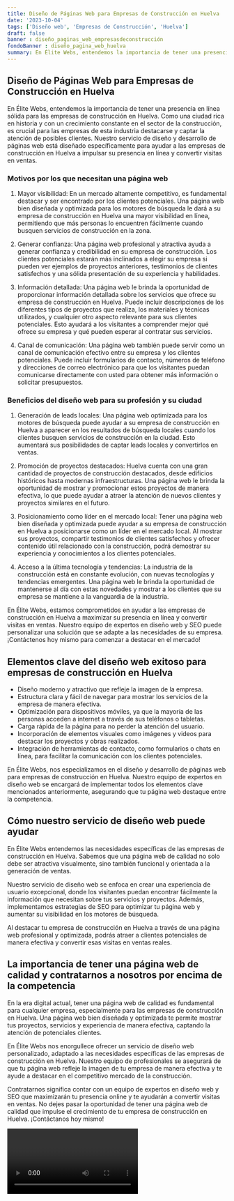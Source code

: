 ```yaml
---
title: Diseño de Páginas Web para Empresas de Construcción en Huelva
date: '2023-10-04'
tags: ['Diseño web', 'Empresas de Construcción', 'Huelva']
draft: false
banner : diseño_paginas_web_empresasdeconstrucción
fondoBanner : diseño_pagina_web_huelva
summary: En Élite Webs, entendemos la importancia de tener una presencia en línea sólida para las empresas de construcción en Huelva. Como una ciudad rica en historia y con un crecimiento constante en el sector de la construcción, es crucial para las empresas de esta industria destacarse y captar la atención de posibles clientes. Nuestro servicio de diseño y desarrollo de páginas web está diseñado específicamente para ayudar a las empresas de construcción en Huelva a impulsar su presencia en línea y convertir visitas en ventas.
---
```


## Diseño de Páginas Web para Empresas de Construcción en Huelva

En Élite Webs, entendemos la importancia de tener una presencia en línea sólida para las empresas de construcción en Huelva. Como una ciudad rica en historia y con un crecimiento constante en el sector de la construcción, es crucial para las empresas de esta industria destacarse y captar la atención de posibles clientes. Nuestro servicio de diseño y desarrollo de páginas web está diseñado específicamente para ayudar a las empresas de construcción en Huelva a impulsar su presencia en línea y convertir visitas en ventas.

### Motivos por los que necesitan una página web

1. Mayor visibilidad: En un mercado altamente competitivo, es fundamental destacar y ser encontrado por los clientes potenciales. Una página web bien diseñada y optimizada para los motores de búsqueda le dará a su empresa de construcción en Huelva una mayor visibilidad en línea, permitiendo que más personas lo encuentren fácilmente cuando busquen servicios de construcción en la zona.

2. Generar confianza: Una página web profesional y atractiva ayuda a generar confianza y credibilidad en su empresa de construcción. Los clientes potenciales estarán más inclinados a elegir su empresa si pueden ver ejemplos de proyectos anteriores, testimonios de clientes satisfechos y una sólida presentación de su experiencia y habilidades.

3. Información detallada: Una página web le brinda la oportunidad de proporcionar información detallada sobre los servicios que ofrece su empresa de construcción en Huelva. Puede incluir descripciones de los diferentes tipos de proyectos que realiza, los materiales y técnicas utilizados, y cualquier otro aspecto relevante para sus clientes potenciales. Esto ayudará a los visitantes a comprender mejor qué ofrece su empresa y qué pueden esperar al contratar sus servicios.

4. Canal de comunicación: Una página web también puede servir como un canal de comunicación efectivo entre su empresa y los clientes potenciales. Puede incluir formularios de contacto, números de teléfono y direcciones de correo electrónico para que los visitantes puedan comunicarse directamente con usted para obtener más información o solicitar presupuestos.

### Beneficios del diseño web para su profesión y su ciudad

1. Generación de leads locales: Una página web optimizada para los motores de búsqueda puede ayudar a su empresa de construcción en Huelva a aparecer en los resultados de búsqueda locales cuando los clientes busquen servicios de construcción en la ciudad. Esto aumentará sus posibilidades de captar leads locales y convertirlos en ventas.

2. Promoción de proyectos destacados: Huelva cuenta con una gran cantidad de proyectos de construcción destacados, desde edificios históricos hasta modernas infraestructuras. Una página web le brinda la oportunidad de mostrar y promocionar estos proyectos de manera efectiva, lo que puede ayudar a atraer la atención de nuevos clientes y proyectos similares en el futuro.

3. Posicionamiento como líder en el mercado local: Tener una página web bien diseñada y optimizada puede ayudar a su empresa de construcción en Huelva a posicionarse como un líder en el mercado local. Al mostrar sus proyectos, compartir testimonios de clientes satisfechos y ofrecer contenido útil relacionado con la construcción, podrá demostrar su experiencia y conocimientos a los clientes potenciales.

4. Acceso a la última tecnología y tendencias: La industria de la construcción está en constante evolución, con nuevas tecnologías y tendencias emergentes. Una página web le brinda la oportunidad de mantenerse al día con estas novedades y mostrar a los clientes que su empresa se mantiene a la vanguardia de la industria.

En Élite Webs, estamos comprometidos en ayudar a las empresas de construcción en Huelva a maximizar su presencia en línea y convertir visitas en ventas. Nuestro equipo de expertos en diseño web y SEO puede personalizar una solución que se adapte a las necesidades de su empresa. ¡Contáctenos hoy mismo para comenzar a destacar en el mercado!

<GifSeo />

<Cta />

## Elementos clave del diseño web exitoso para empresas de construcción en Huelva

- Diseño moderno y atractivo que refleje la imagen de la empresa.
- Estructura clara y fácil de navegar para mostrar los servicios de la empresa de manera efectiva.
- Optimización para dispositivos móviles, ya que la mayoría de las personas acceden a internet a través de sus teléfonos o tabletas.
- Carga rápida de la página para no perder la atención del usuario.
- Incorporación de elementos visuales como imágenes y videos para destacar los proyectos y obras realizados.
- Integración de herramientas de contacto, como formularios o chats en línea, para facilitar la comunicación con los clientes potenciales.

En Élite Webs, nos especializamos en el diseño y desarrollo de páginas web para empresas de construcción en Huelva. Nuestro equipo de expertos en diseño web se encargará de implementar todos los elementos clave mencionados anteriormente, asegurando que tu página web destaque entre la competencia.

## Cómo nuestro servicio de diseño web puede ayudar

En Élite Webs entendemos las necesidades específicas de las empresas de construcción en Huelva. Sabemos que una página web de calidad no solo debe ser atractiva visualmente, sino también funcional y orientada a la generación de ventas.

Nuestro servicio de diseño web se enfoca en crear una experiencia de usuario excepcional, donde los visitantes puedan encontrar fácilmente la información que necesitan sobre tus servicios y proyectos. Además, implementamos estrategias de SEO para optimizar tu página web y aumentar su visibilidad en los motores de búsqueda.

Al destacar tu empresa de construcción en Huelva a través de una página web profesional y optimizada, podrás atraer a clientes potenciales de manera efectiva y convertir esas visitas en ventas reales.

## La importancia de tener una página web de calidad y contratarnos a nosotros por encima de la competencia

En la era digital actual, tener una página web de calidad es fundamental para cualquier empresa, especialmente para las empresas de construcción en Huelva. Una página web bien diseñada y optimizada te permite mostrar tus proyectos, servicios y experiencia de manera efectiva, captando la atención de potenciales clientes.

En Élite Webs nos enorgullece ofrecer un servicio de diseño web personalizado, adaptado a las necesidades específicas de las empresas de construcción en Huelva. Nuestro equipo de profesionales se asegurará de que tu página web refleje la imagen de tu empresa de manera efectiva y te ayude a destacar en el competitivo mercado de la construcción.

Contratarnos significa contar con un equipo de expertos en diseño web y SEO que maximizarán tu presencia online y te ayudarán a convertir visitas en ventas. No dejes pasar la oportunidad de tener una página web de calidad que impulse el crecimiento de tu empresa de construcción en Huelva. ¡Contáctanos hoy mismo!

<Video />

<CtaBot job='Empresas de Construcción' city='Huelva'/>

<Gmaps query='Huelva+españa+maps' />